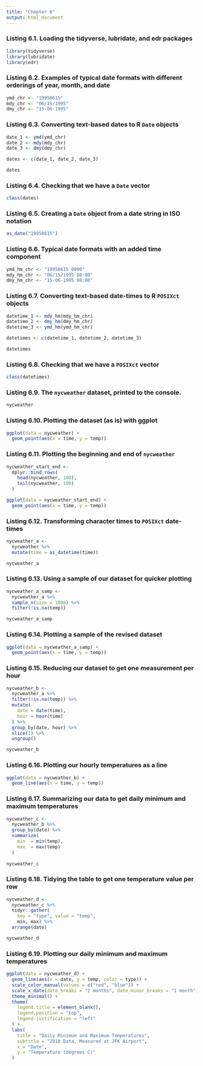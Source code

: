 ```yaml
---
title: "Chapter 6"
output: html_document
---
```


### Listing 6.1. Loading the **tidyverse**, **lubridate**, and **edr** packages

```r
library(tidyverse)
library(lubridate)
library(edr)
```

### Listing 6.2. Examples of typical date formats with different orderings of year, month, and date

```r
ymd_chr <- "19950615"
mdy_chr <- "06/15/1995"
dmy_chr <- "15-06-1995"
```

### Listing 6.3. Converting text-based dates to R `Date` objects

```r
date_1 <- ymd(ymd_chr)
date_2 <- mdy(mdy_chr)
date_3 <- dmy(dmy_chr)

dates <- c(date_1, date_2, date_3)

dates
```

### Listing 6.4. Checking that we have a `Date` vector

```r
class(dates)
```

### Listing 6.5. Creating a `Date` object from a date string in ISO notation

```r
as_date("19950615")
```

### Listing 6.6. Typical date formats with an added time component

```r
ymd_hm_chr <- "19950615 0800"
mdy_hm_chr <- "06/15/1995 08:00"
dmy_hm_chr <- "15-06-1995 08:00"
```

### Listing 6.7. Converting text-based date-times to R `POSIXct` objects

```r
datetime_1 <- mdy_hm(mdy_hm_chr)
datetime_2 <- dmy_hm(dmy_hm_chr)
datetime_3 <- ymd_hm(ymd_hm_chr)

datetimes <- c(datetime_1, datetime_2, datetime_3)

datetimes
```

### Listing 6.8. Checking that we have a `POSIXct` vector

```r
class(datetimes)
```

### Listing 6.9. The `nycweather` dataset, printed to the console.

```r
nycweather
```

### Listing 6.10. Plotting the dataset (as is) with **ggplot**

```r
ggplot(data = nycweather) +
  geom_point(aes(x = time, y = temp))
```

### Listing 6.11. Plotting the beginning and end of `nycweather`

```r
nycweather_start_end <-
  dplyr::bind_rows(
    head(nycweather, 100),
    tail(nycweather, 100)
  )

ggplot(data = nycweather_start_end) +
  geom_point(aes(x = time, y = temp))
```

### Listing 6.12. Transforming character times to `POSIXct` date-times

```r
nycweather_a <- 
  nycweather %>%
  mutate(time = as_datetime(time))

nycweather_a
```

### Listing 6.13. Using a sample of our dataset for quicker plotting

```r
nycweather_a_samp <-
  nycweather_a %>%
  sample_n(size = 1000) %>%
  filter(!is.na(temp))

nycweather_a_samp
```

### Listing 6.14. Plotting a sample of the revised dataset

```r
ggplot(data = nycweather_a_samp) +
  geom_point(aes(x = time, y = temp))
```

### Listing 6.15. Reducing our dataset to get one measurement per hour

```r
nycweather_b <- 
  nycweather_a %>%
  filter(!is.na(temp)) %>%
  mutate(
    date = date(time),
    hour = hour(time)
  ) %>%
  group_by(date, hour) %>%
  slice(1) %>%
  ungroup()

nycweather_b
```

### Listing 6.16. Plotting our hourly temperatures as a line

```r
ggplot(data = nycweather_b) +
  geom_line(aes(x = time, y = temp))
```

### Listing 6.17. Summarizing our data to get daily minimum and maximum temperatures

```r
nycweather_c <-
  nycweather_b %>%
  group_by(date) %>%
  summarize(
    min  = min(temp),
    max  = max(temp)
  )
  
nycweather_c
```

### Listing 6.18. Tidying the table to get one temperature value per row

```r
nycweather_d <- 
  nycweather_c %>%
  tidyr::gather(
    key = "type", value = "temp",
    min, max) %>%
  arrange(date)

nycweather_d
```

### Listing 6.19. Plotting our daily minimum and maximum temperatures

```r
ggplot(data = nycweather_d) +
  geom_line(aes(x = date, y = temp, color = type)) +
  scale_color_manual(values = c("red", "blue")) +
  scale_x_date(date_breaks = "2 months", date_minor_breaks = "1 month") + 
  theme_minimal() +
  theme(
    legend.title = element_blank(),
    legend.position = "top",
    legend.justification = "left"
  ) + 
  labs(
    title = "Daily Minimum and Maximum Temperatures",
    subtitle = "2010 Data, Measured at JFK Airport",
    x = "Date",
    y = "Temperature (degrees C)"
  )
```


